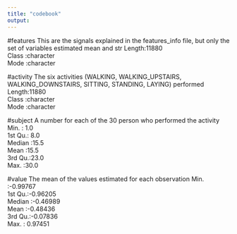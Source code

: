 ```yaml
---
title: "codebook"
output:
---
```

#features
This are the signals explained in the features_info file, but only the set of variables estimated mean and str
 Length:11880      
 Class :character  
 Mode  :character  
                   
                   
#activity
The six activities (WALKING, WALKING_UPSTAIRS, WALKING_DOWNSTAIRS, SITTING, STANDING, LAYING) performed
 Length:11880      
 Class :character  
 Mode  :character  
                   
                   
#subject 
A number for each of the 30 person who performed the activity
 Min.   : 1.0  
 1st Qu.: 8.0  
 Median :15.5  
 Mean   :15.5  
 3rd Qu.:23.0  
 Max.   :30.0  
 
#value 
The mean of the values estimated for each observation
 Min.   :-0.99767  
 1st Qu.:-0.96205  
 Median :-0.46989  
 Mean   :-0.48436  
 3rd Qu.:-0.07836  
 Max.   : 0.97451
     